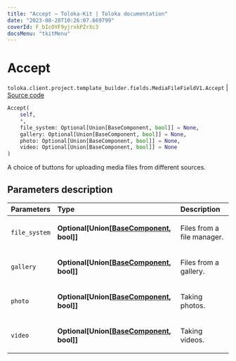 ```yaml
---
title: "Accept — Toloka-Kit | Toloka documentation"
date: "2023-08-28T10:26:07.669799"
coverId: F_bIcOYF9yjrxkPZrXc3
docsMenu: "tkitMenu"
---
```


# Accept

`toloka.client.project.template_builder.fields.MediaFileFieldV1.Accept` | [Source code](https://github.com/Toloka/toloka-kit/blob/v1.2.1/src/client/project/template_builder/fields.py#L362)

```python
Accept(
    self,
    *,
    file_system: Optional[Union[BaseComponent, bool]] = None,
    gallery: Optional[Union[BaseComponent, bool]] = None,
    photo: Optional[Union[BaseComponent, bool]] = None,
    video: Optional[Union[BaseComponent, bool]] = None
)
```

A choice of buttons for uploading media files from different sources.

## Parameters description

| Parameters | Type | Description |
| :----------| :----| :-----------|
`file_system`|**Optional\[Union\[[BaseComponent](/docs/toloka-kit/reference/toloka.client.project.template_builder.base.BaseComponent), bool\]\]**|<p>Files from a file manager.</p>
`gallery`|**Optional\[Union\[[BaseComponent](/docs/toloka-kit/reference/toloka.client.project.template_builder.base.BaseComponent), bool\]\]**|<p>Files from a gallery.</p>
`photo`|**Optional\[Union\[[BaseComponent](/docs/toloka-kit/reference/toloka.client.project.template_builder.base.BaseComponent), bool\]\]**|<p>Taking photos.</p>
`video`|**Optional\[Union\[[BaseComponent](/docs/toloka-kit/reference/toloka.client.project.template_builder.base.BaseComponent), bool\]\]**|<p>Taking videos.</p>